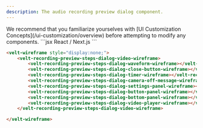 ```yaml
---
description: The audio recording preview dialog component.
---
```


<Note>
We recommend that you familiarize yourselves with [UI Customization Concepts](/ui-customization/overview) before attempting to modify any components.
</Note>


<RequestExample>
```jsx React / Next.js
<VeltWireframe>
    <VeltRecordingPreviewStepsDialogWireframe.Video>
        <VeltRecordingPreviewStepsDialogWireframe.Video.Waveform />
        <VeltRecordingPreviewStepsDialogWireframe.Video.CloseButton />
        <VeltRecordingPreviewStepsDialogWireframe.Video.Timer />
        <VeltRecordingPreviewStepsDialogWireframe.Video.CameraOffMessage />
        <VeltRecordingPreviewStepsDialogWireframe.Video.SettingsPanel />
        <VeltRecordingPreviewStepsDialogWireframe.Video.ButtonPanel />
        <VeltRecordingPreviewStepsDialogWireframe.Video.BottomPanel />
        <VeltRecordingPreviewStepsDialogWireframe.Video.VideoPlayer />
    </VeltRecordingPreviewStepsDialogWireframe.Video>
</VeltWireframe>
```

```HTML HTML
<velt-wireframe style="display:none;">
    <velt-recording-preview-steps-dialog-video-wireframe>
        <velt-recording-preview-steps-dialog-waveform-wireframe></velt-recording-preview-steps-dialog-waveform-wireframe>
        <velt-recording-preview-steps-dialog-close-button-wireframe></velt-recording-preview-steps-dialog-close-button-wireframe>
        <velt-recording-preview-steps-dialog-timer-wireframe></velt-recording-preview-steps-dialog-timer-wireframe>
        <velt-recording-preview-steps-dialog-camera-off-message-wireframe></velt-recording-preview-steps-dialog-camera-off-message-wireframe>
        <velt-recording-preview-steps-dialog-settings-panel-wireframe></velt-recording-preview-steps-dialog-settings-panel-wireframe>
        <velt-recording-preview-steps-dialog-button-panel-wireframe></velt-recording-preview-steps-dialog-button-panel-wireframe>
        <velt-recording-preview-steps-dialog-bottom-panel-wireframe></velt-recording-preview-steps-dialog-bottom-panel-wireframe>
        <velt-recording-preview-steps-dialog-video-player-wireframe></velt-recording-preview-steps-dialog-video-player-wireframe>
    </velt-recording-preview-steps-dialog-video-wireframe>

</velt-wireframe>
```
</RequestExample>

